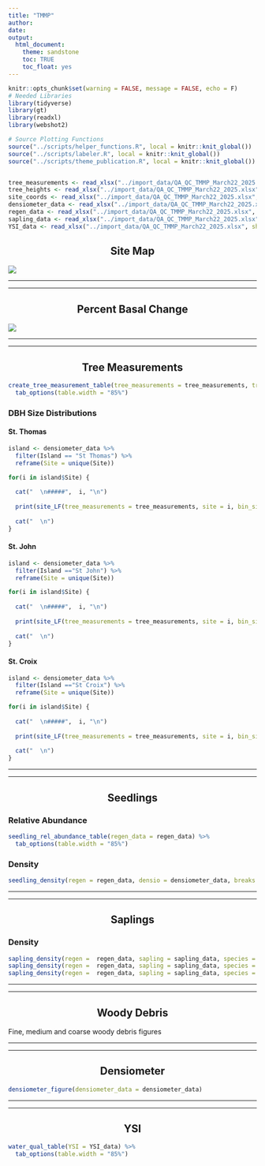 ```yaml
---
title: "TMMP"
author:
date:
output: 
  html_document:
    theme: sandstone
    toc: TRUE
    toc_float: yes
---
```


```{=html}
<style type="text/css">
.main-container {
  max-width: 85% !important;
  margin: auto;
}
h1, h2 {
  text-align: center;
}
</style>
```

```r
knitr::opts_chunk$set(warning = FALSE, message = FALSE, echo = F)
# Needed Libraries
library(tidyverse)
library(gt)
library(readxl)
library(webshot2)

# Source Plotting Functions
source("../scripts/helper_functions.R", local = knitr::knit_global())
source("../scripts/labeler.R", local = knitr::knit_global())
source("../scripts/theme_publication.R", local = knitr::knit_global())


tree_measurements <- read_xlsx("../import_data/QA_QC_TMMP_March22_2025.xlsx", sheet = "Tree measurements")
tree_heights <- read_xlsx("../import_data/QA_QC_TMMP_March22_2025.xlsx", sheet = "Tree heights")
site_coords <- read_xlsx("../import_data/QA_QC_TMMP_March22_2025.xlsx", sheet = "Coordinates")
densiometer_data <- read_xlsx("../import_data/QA_QC_TMMP_March22_2025.xlsx", sheet = "Densiometer data")
regen_data <- read_xlsx("../import_data/QA_QC_TMMP_March22_2025.xlsx", sheet = "Regeneration")
sapling_data <- read_xlsx("../import_data/QA_QC_TMMP_March22_2025.xlsx", sheet = "Sapling")
YSI_data <- read_xlsx("../import_data/QA_QC_TMMP_March22_2025.xlsx", sheet = "YSI Water Quality data")
```

## **Site Map**

![](images/General%20Site%20Map-03.jpg)

------------------------------------------------------------------------

------------------------------------------------------------------------

## **Percent Basal Change**

![](images/PercentChange-03.jpg)

------------------------------------------------------------------------

------------------------------------------------------------------------

## **Tree Measurements**

```r
create_tree_measurement_table(tree_measurements = tree_measurements, tree_heights = tree_heights) %>% 
  tab_options(table.width = "85%")
```

### DBH Size Distributions {.tabset}

#### St. Thomas {.tabset}

```r

island <- densiometer_data %>% 
  filter(Island == "St Thomas") %>% 
  reframe(Site = unique(Site))

for(i in island$Site) {
  
  cat("  \n#####",  i, "\n")
  
  print(site_LF(tree_measurements = tree_measurements, site = i, bin_size = 3))
  
  cat("  \n")
}
```

#### St. John {.tabset}

```r

island <- densiometer_data %>% 
  filter(Island =="St John") %>% 
  reframe(Site = unique(Site))

for(i in island$Site) {
  
  cat("  \n#####",  i, "\n")
  
  print(site_LF(tree_measurements = tree_measurements, site = i, bin_size = 3))
  
  cat("  \n")
}
```

#### St. Croix {.tabset}

```r

island <- densiometer_data %>% 
  filter(Island =="St Croix") %>% 
  reframe(Site = unique(Site))

for(i in island$Site) {
  
  cat("  \n#####",  i, "\n")
  
  print(site_LF(tree_measurements = tree_measurements, site = i, bin_size = 3))
  
  cat("  \n")
}
```

------------------------------------------------------------------------

------------------------------------------------------------------------

## **Seedlings**

### Relative Abundance

```r
seedling_rel_abundance_table(regen_data = regen_data) %>% 
  tab_options(table.width = "85%")
```

### Density

```r
seedling_density(regen = regen_data, densio = densiometer_data, breaks = 15)
```

------------------------------------------------------------------------

------------------------------------------------------------------------

## **Saplings**

### Density

```r
sapling_density(regen =  regen_data, sapling = sapling_data, species = "RHMA", densio = densiometer_data)
sapling_density(regen =  regen_data, sapling = sapling_data, species = "AVGE", densio = densiometer_data)
sapling_density(regen =  regen_data, sapling = sapling_data, species = "LARA", densio = densiometer_data)
```

------------------------------------------------------------------------

------------------------------------------------------------------------

## **Woody Debris**

Fine, medium and coarse woody debris figures

------------------------------------------------------------------------

------------------------------------------------------------------------

## **Densiometer**

```r
densiometer_figure(densiometer_data = densiometer_data)
```

------------------------------------------------------------------------

------------------------------------------------------------------------

## **YSI**

```r
water_qual_table(YSI = YSI_data) %>% 
  tab_options(table.width = "85%")
```
